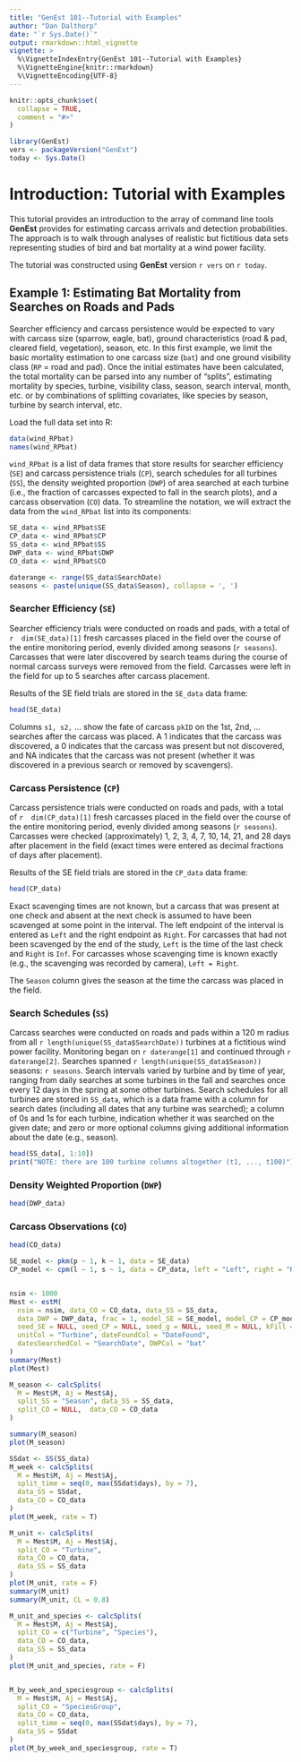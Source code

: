 ```yaml
---
title: "GenEst 101--Tutorial with Examples"
author: "Dan Dalthorp"
date: "`r Sys.Date()`"
output: rmarkdown::html_vignette
vignette: >
  %\VignetteIndexEntry{GenEst 101--Tutorial with Examples}
  %\VignetteEngine{knitr::rmarkdown}
  %\VignetteEncoding{UTF-8}
---
```


```r
knitr::opts_chunk$set(
  collapse = TRUE,
  comment = "#>"
)
```

```r
library(GenEst)
vers <- packageVersion("GenEst")
today <- Sys.Date()
```
# Introduction: Tutorial with Examples
This tutorial provides an introduction to the array of command line tools
**GenEst** provides for estimating carcass arrivals and detection
probabilities. The approach is to walk through analyses of realistic but 
fictitious data sets representing studies of bird and bat mortality at a
wind power facility.

The tutorial was constructed using **GenEst** version `r vers` on `r today`.

## Example 1: Estimating Bat Mortality from Searches on Roads and Pads

Searcher efficiency and carcass persistence would be expected to vary with
carcass size (sparrow, eagle, bat), ground characteristics (road & pad,
cleared field, vegetation), season, etc. In this first example, we limit the
basic mortality estimation to one carcass size (`bat`) and one ground 
visibility class (`RP` = road and pad). Once the initial estimates have been 
calculated, the total mortality can be parsed into any number of "splits", 
estimating mortality by species, turbine, visibility class, season, search 
interval, month, etc. or by combinations of splitting covariates, like species 
by season, turbine by search interval, etc.

Load the full data set into R:
```r
data(wind_RPbat)
names(wind_RPbat)
```
`wind_RPbat` is a list of data frames that store results for searcher 
efficiency (`SE`) and carcass persistence trials (`CP`), search schedules for 
all turbines (`SS`), the density weighted proportion (`DWP`) of area searched
at each turbine (i.e., the fraction of carcasses expected to fall in the 
search plots), and a carcass observation (`CO`) data. To streamline the 
notation, we will extract the data from the `wind_RPbat` list into its 
components:
```r
SE_data <- wind_RPbat$SE
CP_data <- wind_RPbat$CP
SS_data <- wind_RPbat$SS
DWP_data <- wind_RPbat$DWP
CO_data <- wind_RPbat$CO
```

```r
daterange <- range(SS_data$SearchDate)
seasons <- paste(unique(SS_data$Season), collapse = ', ')
```

### Searcher Efficiency (`SE`)
Searcher efficiency trials were conducted on roads and pads, with a total of
`r  dim(SE_data)[1]` fresh carcasses placed in the field over the course of 
the entire monitoring period, evenly divided among seasons (`r seasons`). 
Carcasses that were later discovered by search teams during the course of 
normal carcass surveys were removed from the field. Carcasses were left in 
the field for up to 5 searches after carcass placement.

Results of the SE field trials are stored in the `SE_data` data frame:
```r
head(SE_data)
```
Columns `s1, s2,` ... show the fate of carcass `pkID` on the 1st, 2nd, ...
searches after the carcass was placed. A 1 indicates that the carcass was
discovered, a 0 indicates that the carcass was present but not discovered, and
NA indicates that the carcass was not present (whether it was discovered in a
previous search or removed by scavengers).

### Carcass Persistence (`CP`)
Carcass persistence trials were conducted on roads and pads, with a total of
`r  dim(CP_data)[1]` fresh carcasses placed in the field over the course of 
the entire monitoring period, evenly divided among seasons (`r seasons`). 
Carcasses were checked (approximately) 1, 2, 3, 4, 7, 10, 14, 21, and 28 
days after placement in the field (exact times were entered as decimal 
fractions of days after placement).

Results of the SE field trials are stored in the `CP_data` data frame:
```r
head(CP_data)
```

Exact scavenging times are not known, but a carcass that was present at one
check and absent at the next check is assumed to have been scavenged at some
point in the interval. The left endpoint of the interval is entered as `Left`
and the right endpoint as `Right`. For carcasses that had not been scavenged
by the end of the study, `Left` is the time of the last check and `Right` 
is `Inf`. For carcasses whose scavenging time is known exactly (e.g., the 
scavenging was recorded by camera), `Left = Right`.

The `Season` column gives the season at the time the carcass was placed in the
field.

### Search Schedules (`SS`)
Carcass searches were conducted on roads and pads within a 120 m radius from 
all `r length(unique(SS_data$SearchDate))` turbines at a fictitious wind power
facility. Monitoring began on `r daterange[1]` and continued through
`r daterange[2]`. Searches spanned `r length(unique(SS_data$Season))` seasons:
`r seasons`. Search intervals varied by turbine and by time of year, ranging 
from daily searches at some turbines in the fall and searches once every 12 
days in the spring at some other turbines. Search schedules for all turbines 
are stored in `SS_data`, which is a data frame with a column for search dates 
(including all dates that any turbine was searched); a column of 0s and 1s for 
each turbine, indication whether it was searched on the given date; and zero 
or more optional columns giving additional information about the date (e.g.,
season).
```r
head(SS_data[, 1:10])
print("NOTE: there are 100 turbine columns altogether (t1, ..., t100)")
```

### Density Weighted Proportion (`DWP`)
```r
head(DWP_data)
```

### Carcass Observations (`CO`)
```r
head(CO_data)
```

```r
SE_model <- pkm(p ~ 1, k ~ 1, data = SE_data)
CP_model <- cpm(l ~ 1, s ~ 1, data = CP_data, left = "Left", right = "Right")


nsim <- 1000
Mest <- estM(
  nsim = nsim, data_CO = CO_data, data_SS = SS_data,
  data_DWP = DWP_data, frac = 1, model_SE = SE_model, model_CP = CP_model,
  seed_SE = NULL, seed_CP = NULL, seed_g = NULL, seed_M = NULL, kFill = NULL,
  unitCol = "Turbine", dateFoundCol = "DateFound",
  datesSearchedCol = "SearchDate", DWPCol = "bat"
)
summary(Mest)
plot(Mest)

M_season <- calcSplits(
  M = Mest$M, Aj = Mest$Aj,
  split_SS = "Season", data_SS = SS_data,
  split_CO = NULL,  data_CO = CO_data
)

summary(M_season)
plot(M_season)

SSdat <- SS(SS_data)
M_week <- calcSplits(
  M = Mest$M, Aj = Mest$Aj,
  split_time = seq(0, max(SSdat$days), by = 7), 
  data_SS = SSdat,
  data_CO = CO_data
)
plot(M_week, rate = T)

M_unit <- calcSplits(
  M = Mest$M, Aj = Mest$Aj,
  split_CO = "Turbine", 
  data_CO = CO_data, 
  data_SS = SS_data
)
plot(M_unit, rate = F)
summary(M_unit)
summary(M_unit, CL = 0.8)

M_unit_and_species <- calcSplits(
  M = Mest$M, Aj = Mest$Aj,
  split_CO = c("Turbine", "Species"),
  data_CO = CO_data,
  data_SS = SS_data
)
plot(M_unit_and_species, rate = F)


M_by_week_and_speciesgroup <- calcSplits(
  M = Mest$M, Aj = Mest$Aj,
  split_CO = "SpeciesGroup",
  data_CO = CO_data,
  split_time = seq(0, max(SSdat$days), by = 7),
  data_SS = SSdat
)
plot(M_by_week_and_speciesgroup, rate = T)
```
